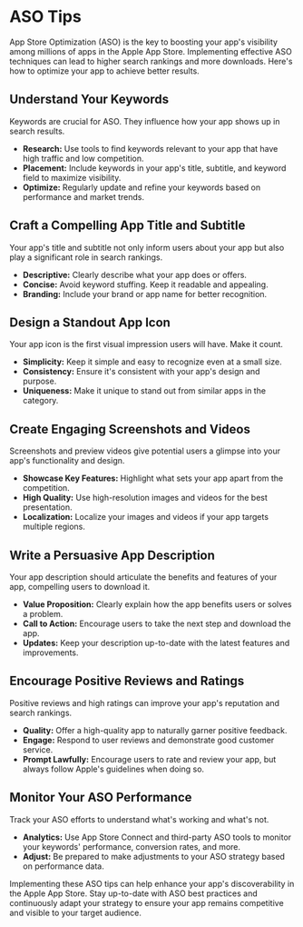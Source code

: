 # ASO Tips

App Store Optimization (ASO) is the key to boosting your app's visibility among
millions of apps in the Apple App Store. Implementing effective ASO techniques
can lead to higher search rankings and more downloads. Here's how to optimize
your app to achieve better results.

## Understand Your Keywords

Keywords are crucial for ASO. They influence how your app shows up in search
results.

- **Research:** Use tools to find keywords relevant to your app that have high
  traffic and low competition.
- **Placement:** Include keywords in your app's title, subtitle, and keyword
  field to maximize visibility.
- **Optimize:** Regularly update and refine your keywords based on performance
  and market trends.

## Craft a Compelling App Title and Subtitle

Your app's title and subtitle not only inform users about your app but also play
a significant role in search rankings.

- **Descriptive:** Clearly describe what your app does or offers.
- **Concise:** Avoid keyword stuffing. Keep it readable and appealing.
- **Branding:** Include your brand or app name for better recognition.

## Design a Standout App Icon

Your app icon is the first visual impression users will have. Make it count.

- **Simplicity:** Keep it simple and easy to recognize even at a small size.
- **Consistency:** Ensure it's consistent with your app's design and purpose.
- **Uniqueness:** Make it unique to stand out from similar apps in the category.

## Create Engaging Screenshots and Videos

Screenshots and preview videos give potential users a glimpse into your app's
functionality and design.

- **Showcase Key Features:** Highlight what sets your app apart from the
  competition.
- **High Quality:** Use high-resolution images and videos for the best
  presentation.
- **Localization:** Localize your images and videos if your app targets multiple
  regions.

## Write a Persuasive App Description

Your app description should articulate the benefits and features of your app,
compelling users to download it.

- **Value Proposition:** Clearly explain how the app benefits users or solves a
  problem.
- **Call to Action:** Encourage users to take the next step and download the
  app.
- **Updates:** Keep your description up-to-date with the latest features and
  improvements.

## Encourage Positive Reviews and Ratings

Positive reviews and high ratings can improve your app's reputation and search
rankings.

- **Quality:** Offer a high-quality app to naturally garner positive feedback.
- **Engage:** Respond to user reviews and demonstrate good customer service.
- **Prompt Lawfully:** Encourage users to rate and review your app, but always
  follow Apple's guidelines when doing so.

## Monitor Your ASO Performance

Track your ASO efforts to understand what's working and what's not.

- **Analytics:** Use App Store Connect and third-party ASO tools to monitor your
  keywords' performance, conversion rates, and more.
- **Adjust:** Be prepared to make adjustments to your ASO strategy based on
  performance data.

Implementing these ASO tips can help enhance your app's discoverability in the
Apple App Store. Stay up-to-date with ASO best practices and continuously adapt
your strategy to ensure your app remains competitive and visible to your target
audience.
